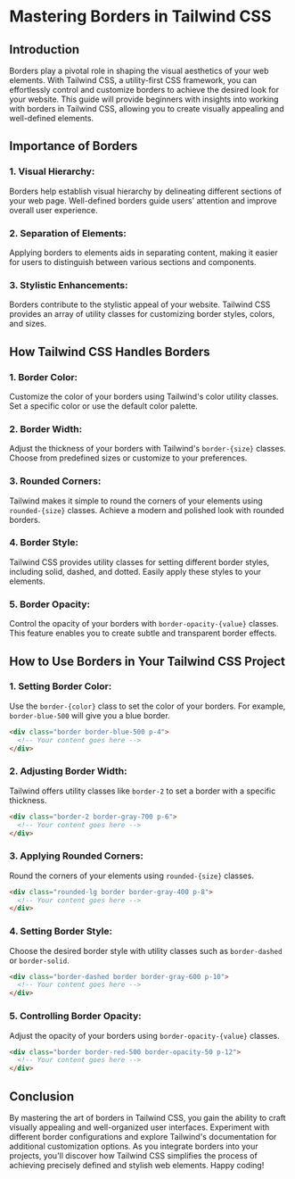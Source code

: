 # Mastering Borders in Tailwind CSS

## Introduction

Borders play a pivotal role in shaping the visual aesthetics of your web elements. With Tailwind CSS, a utility-first CSS framework, you can effortlessly control and customize borders to achieve the desired look for your website. This guide will provide beginners with insights into working with borders in Tailwind CSS, allowing you to create visually appealing and well-defined elements.

## Importance of Borders

### 1. Visual Hierarchy:

Borders help establish visual hierarchy by delineating different sections of your web page. Well-defined borders guide users' attention and improve overall user experience.

### 2. Separation of Elements:

Applying borders to elements aids in separating content, making it easier for users to distinguish between various sections and components.

### 3. Stylistic Enhancements:

Borders contribute to the stylistic appeal of your website. Tailwind CSS provides an array of utility classes for customizing border styles, colors, and sizes.

## How Tailwind CSS Handles Borders

### 1. Border Color:

Customize the color of your borders using Tailwind's color utility classes. Set a specific color or use the default color palette.

### 2. Border Width:

Adjust the thickness of your borders with Tailwind's `border-{size}` classes. Choose from predefined sizes or customize to your preferences.

### 3. Rounded Corners:

Tailwind makes it simple to round the corners of your elements using `rounded-{size}` classes. Achieve a modern and polished look with rounded borders.

### 4. Border Style:

Tailwind CSS provides utility classes for setting different border styles, including solid, dashed, and dotted. Easily apply these styles to your elements.

### 5. Border Opacity:

Control the opacity of your borders with `border-opacity-{value}` classes. This feature enables you to create subtle and transparent border effects.

## How to Use Borders in Your Tailwind CSS Project

### 1. Setting Border Color:

Use the `border-{color}` class to set the color of your borders. For example, `border-blue-500` will give you a blue border.

```html
<div class="border border-blue-500 p-4">
  <!-- Your content goes here -->
</div>
```

### 2. Adjusting Border Width:

Tailwind offers utility classes like `border-2` to set a border with a specific thickness.

```html
<div class="border-2 border-gray-700 p-6">
  <!-- Your content goes here -->
</div>
```

### 3. Applying Rounded Corners:

Round the corners of your elements using `rounded-{size}` classes.

```html
<div class="rounded-lg border border-gray-400 p-8">
  <!-- Your content goes here -->
</div>
```

### 4. Setting Border Style:

Choose the desired border style with utility classes such as `border-dashed` or `border-solid`.

```html
<div class="border-dashed border border-gray-600 p-10">
  <!-- Your content goes here -->
</div>
```

### 5. Controlling Border Opacity:

Adjust the opacity of your borders using `border-opacity-{value}` classes.

```html
<div class="border border-red-500 border-opacity-50 p-12">
  <!-- Your content goes here -->
</div>
```

## Conclusion

By mastering the art of borders in Tailwind CSS, you gain the ability to craft visually appealing and well-organized user interfaces. Experiment with different border configurations and explore Tailwind's documentation for additional customization options. As you integrate borders into your projects, you'll discover how Tailwind CSS simplifies the process of achieving precisely defined and stylish web elements. Happy coding!
